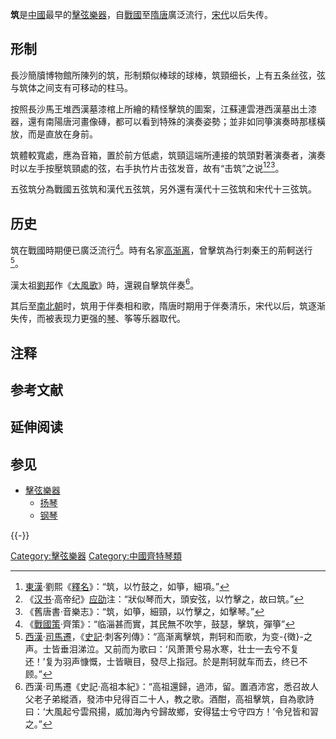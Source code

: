 {{noteTA
|T = 筑
|1 = 筑
}}

'''筑'''{{NoteTag|非「'''-{築}-'''」。}}是[[中國|中國]]最早的[[擊弦樂器|擊弦樂器]]，自[[戰國|戰國]]至[[隋唐|隋唐]]廣泛流行，[[宋代|宋代]]以后失传。

==形制==

長沙簡牘博物館所陳列的筑，形制類似棒球的球棒，筑頸细长，上有五条丝弦，弦与筑体之间支有可移动的柱马。

按照長沙馬王堆西漢墓漆棺上所繪的精怪擊筑的圖案，江蘇連雲港西漢墓出土漆器，還有南陽唐河畫像磚，都可以看到特殊的演奏姿勢；並非如同箏演奏時那樣橫放，而是直放在身前。

筑體較寬處，應為音箱，置於前方低處，筑頸這端所連接的筑頭對著演奏者，演奏时以左手按壓筑頸處的弦，右手执竹片击弦发音，故有“击筑”之说<ref>[[東漢|東漢]]·劉熙《[[釋名|釋名]]》：“筑，以竹鼓之，如箏，細項。”</ref><ref>《[[汉书|汉书]]·高帝纪》[[应劭|应劭]]注：“狀似琴而大，頭安弦，以竹擊之，故曰筑。”</ref><ref>《舊唐書·音樂志》：“筑，如箏，細頸，以竹擊之，如擊琴。”</ref>。

五弦筑分為戰國五弦筑和漢代五弦筑，另外還有漢代十三弦筑和宋代十三弦筑。 

==历史==
筑在戰國時期便已廣泛流行<ref>《[[戰國策|戰國策]]·齊策》：“临淄甚而實，其民無不吹竽，鼓瑟，擊筑，彈箏”</ref>。時有名家[[高渐离|高渐离]]，曾擊筑為行刺秦王的荊軻送行<ref> [[西漢|西漢]]·[[司馬遷|司馬遷]]，《[[史記|史記]]·刺客列傳》：“高渐离擊筑，荆轲和而歌，为变<span lang="zh-cn">-{徵}-</span>之声。士皆垂泪涕泣。又前而为歌曰：‘风萧萧兮易水寒，壮士一去兮不复还！’复为羽声慷慨，士皆瞋目，發尽上指冠。於是荆轲就车而去，终已不顾。”</ref>。

漢太祖[[劉邦|劉邦]]作《[[大風歌|大風歌]]》時，還親自擊筑伴奏<ref>西漢·司馬遷《史記·高祖本紀》：“高祖還歸，過沛，留。置酒沛宮，悉召故人父老子弟縱酒，發沛中兒得百二十人，教之歌。酒酣，高祖擊筑，自為歌詩曰：‘大風起兮雲飛揚，威加海內兮歸故鄉，安得猛士兮守四方！’令兒皆和習之。”</ref>。

其后至[[南北朝|南北朝]]时，筑用于伴奏相和歌，隋唐时期用于伴奏清乐，宋代以后，筑逐渐失传，而被表现力更强的[[琴|琴]]、筝等乐器取代。

== 注释 ==
{{NoteFoot}}

== 参考文献 ==
{{Reflist}}

== 延伸阅读 ==
{{Wikisource further reading}}

== 参见 ==
{{Portal|汉字文化圈|音乐|中国文化遗产}}
* [[擊弦樂器|擊弦樂器]]
** [[扬琴|扬琴]]
** [[钢琴|钢琴]]

{{-}}
{{中国民族乐器}}

[[Category:擊弦樂器|Category:擊弦樂器]]
[[Category:中國齊特琴類|Category:中國齊特琴類]]